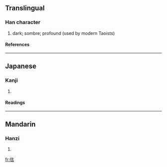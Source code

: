 ==Translingual==
===Han character===
{{Han char|rn=9|rad=人|as=05|sn=7|four=2023<sub>2</sub>|canj=人卜女戈 (OYVI)}}
# dark; sombre; profound (used by modern Taoists)

====References====
{{Han ref|kx=0096.130|dkj=00463|dj=0204.170|hdz=10138.040|uh=4F2D|ud=20269|bh=CA66|bd=51814}}
----
==Japanese==
===Kanji===
{{ja-kanji|grade=|rs=人05}}
# {{defn|Japanese}}
====Readings====
{{ja-readings|on=[[けん]] (ken), [[せん]] (sen)|kun=}}
----
==Mandarin==
===Hanzi===
{{cmn-hanzi|pin=[[xuán]] ([[xuan2]])|wg=[[hsüan]]<sup>2</sup>}}
# {{defn|Mandarin}}

[[fr:伭]]